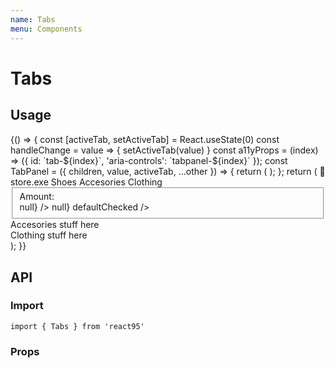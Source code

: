 ```yaml
---
name: Tabs
menu: Components
---
```




# Tabs

## Usage

<Playground>
  {() => {
    const [activeTab, setActiveTab] = React.useState(0)
    const handleChange = value => {
      setActiveTab(value)
    }
    const a11yProps = (index) => ({
      id: `tab-${index}`,
      'aria-controls': `tabpanel-${index}`
    });
    const TabPanel = ({ children, value, activeTab, ...other }) => {
      return (
        <div
          role='tabpanel'
          hidden={value !== activeTab}
          id={`tabpanel-${value}`}
          aria-labelledby={`tab-${value}`}
          {...other}
        >
          {value === activeTab && <div p={3}>{children}</div>}
        </div>
      );
    };
    return (
      <Window style={{ width: 350 }}>
        <WindowHeader>
          <span role='img' aria-label='👗'>
            👗
          </span>
          store.exe
        </WindowHeader>
        <WindowContent>
          <Tabs value={activeTab} onChange={handleChange}>
            <Tab value={0} {...a11yProps(0)}>
              Shoes
            </Tab>
            <Tab value={1} {...a11yProps(1)}>
              Accesories
            </Tab>
            <Tab value={2} {...a11yProps(2)}>
              Clothing
            </Tab>
          </Tabs>
          <TabBody style={{ height: 300 }}>
            <TabPanel value={0} activeTab={activeTab}>
              <Fieldset label='Order:'>
                <div style={{ padding: '0.5em 0 0.5em 0' }}>Amount:</div>
                <NumberField
                  width='100%'
                  min={0}
                  value={0}
                  onChange={() => null}
                />
                <Checkbox
                  style={{ marginTop: '1rem' }}
                  name='shipping'
                  value='fast'
                  label='Fast shipping'
                  onChange={() => null}
                  defaultChecked
                />
              </Fieldset>
            </TabPanel>
            <TabPanel value={1} activeTab={activeTab}>
              <div>Accesories stuff here</div>
            </TabPanel>
            <TabPanel value={2} activeTab={activeTab}>
              <div>Clothing stuff here</div>
            </TabPanel>
          </TabBody>
        </WindowContent>
      </Window>
    );
  }}
</Playground>

## API

### Import

```
import { Tabs } from 'react95'
```

### Props

<Props of={Tabs} />
